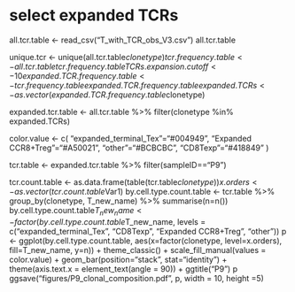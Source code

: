 # select expanded TCRs
all.tcr.table <- read_csv("T_with_TCR_obs_V3.csv")
all.tcr.table 

unique.tcr <- unique(all.tcr.table$clonetype)
tcr.frequency.table <- all.tcr.table %>% group_by(clonetype) %>% summarise(n=n())
tcr.frequency.table
TCRs.expansion.cutoff <- 10
expanded.TCR.frequency.table <- tcr.frequency.table %>% filter(n>=TCRs.expansion.cutoff)
expanded.TCR.frequency.table
expanded.TCRs <- as.vector(expanded.TCR.frequency.table$clonetype)

expanded.tcr.table <- all.tcr.table %>% filter(clonetype %in% expanded.TCRs)

color.value <- c(
  "expanded_terminal_Tex"="#004949",
  "Expanded CCR8+Treg"="#A50021",
  "other"="#BCBCBC",
  "CD8Texp"="#418849"
)


tcr.table <- expanded.tcr.table %>% filter(sampleID=="P9")

tcr.count.table <- as.data.frame(table(tcr.table$clonetype)) %>% arrange(desc(Freq))
  x.orders <- as.vector(tcr.count.table$Var1)
  by.cell.type.count.table <- tcr.table %>% group_by(clonetype, T_new_name) %>% summarise(n=n())
  by.cell.type.count.table$T_new_name <- factor(by.cell.type.count.table$T_new_name, levels = c("expanded_terminal_Tex", "CD8Texp", "Expanded CCR8+Treg", "other"))
  p <- ggplot(by.cell.type.count.table, 
              aes(x=factor(clonetype, level=x.orders), fill=T_new_name, y=n)) + 
    theme_classic() + 
    scale_fill_manual(values = color.value) +
    geom_bar(position="stack", stat="identity") + theme(axis.text.x = element_text(angle = 90)) +
    ggtitle("P9")
p
ggsave("figures/P9_clonal_composition.pdf", p, width = 10, height =5)
